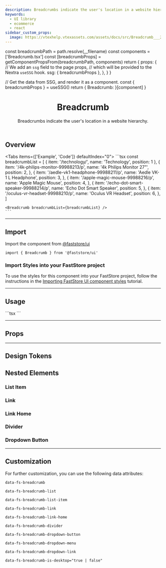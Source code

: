 ```yaml
---
description: Breadcrumbs indicate the user's location in a website hierarchy.
keywords:
  - UI library
  - ecommerce
  - react
sidebar_custom_props:
  image: https://vtexhelp.vtexassets.com/assets/docs/src/Breadcrumb___20a8572e919e1262c1405a5e80009e25.png
---
```




  const breadcrumbPath = path.resolve(__filename)
  const components = ['Breadcrumb.tsx']
  const [breadcrumbProps] = getComponentPropsFrom(breadcrumbPath, components)
  return {
    props: {
      // We add an `ssg` field to the page props,
      // which will be provided to the Nextra `useSSG` hook.
      ssg: {
        breadcrumbProps
      },
    },
  }
}

  // Get the data from SSG, and render it as a component.
  const { breadcrumbProps } = useSSG()
  return {
    Breadcrumb: <PropsSection propsList={breadcrumbProps} />
  }[component]
}

<header>

# Breadcrumb

Breadcrumbs indicate the user's location in a website hierarchy.

</header>

## Overview

<Tabs items={['Example', 'Code']} defaultIndex="0">
  <Tab>
    <OverviewSection>
      <Breadcrumb breadcrumbList={breadcrumbList} />
    </OverviewSection>
  </Tab>
  <Tab>
    ```tsx
    const breadcrumbList = [
      {
        item: '/technology/',
        name: 'Technology',
        position: 1
      },
      {
        item: '/4k-philips-monitor-99988213/p',
        name: '4k Philips Monitor 27”',
        position: 2,
      },
      {
        item: '/aedle-vk1-headphone-99988211/p',
        name: 'Aedle VK-1 L Headphone',
        position: 3,
      },
      {
        item: '/apple-magic-mouse-99988216/p',
        name: 'Apple Magic Mouse',
        position: 4,
      },
      {
        item: '/echo-dot-smart-speaker-99988214/p',
        name: 'Echo Dot Smart Speaker',
        position: 5,
      },
      {
        item: '/oculus-vr-headset-99988210/p',
        name: 'Oculus VR Headset',
        position: 6,
      },
    ]

    <Breadcrumb breadcrumbList={breadcrumbList} />
    ```

  </Tab>
</Tabs>

---

## Import

Import the component from [@faststore/ui](/../components)

```tsx
import { Breadcrumb } from '@faststore/ui'
```

### Import Styles into your FastStore project

To use the styles for this component into your FastStore 
project, follow the instructions in the [Importing FastStore UI component styles](/docs/customizing/components#importing-faststore-ui-component-styles) tutorial.

---

## Usage

<OverviewSection>
  <Breadcrumb breadcrumbList={breadcrumbList} />
</OverviewSection>
```tsx
<Breadcrumb breadcrumbList={breadcrumbList} />
```

---

## Props

<BreadcrumbPropsSection component="Breadcrumb" />

---

## Design Tokens

<TokenTable>
  <TokenRow token="--fs-breadcrumb-margin-left" value="var(--fs-spacing-0)" />
</TokenTable>

## Nested Elements

### List Item

<TokenTable>
  <TokenRow
    token="--fs-breadcrumb-list-item-padding"
    value="var(--fs-spacing-0)"
  />
  <TokenDivider />
  <TokenRow
    token="--fs-breadcrumb-list-item-last-text-color"
    value="var(--fs-color-text-light)"
    isColor
  />
  <TokenDivider />
  <TokenRow token="--fs-breadcrumb-list-item-max-width-mobile" value="30%" />
</TokenTable>

### Link

<TokenTable>
  <TokenRow
    token="--fs-breadcrumb-link-color-visited"
    value="var(--fs-color-link)"
    isColor
  />
</TokenTable>

### Link Home

<TokenTable>
  <TokenRow
    token="--fs-breadcrumb-link-home-padding"
    value="var(--fs-spacing-1)"
  />
  <TokenDivider />
  <TokenRow
    token="--fs-breadcrumb-link-home-border-radius"
    value="var(--fs-border-radius-circle)"
  />
  <TokenDivider />
  <TokenRow
    token="--fs-breadcrumb-link-home-hover-bkg-color"
    value="var(--fs-color-primary-bkg-light)"
    isColor
  />
  <TokenRow
    token="--fs-breadcrumb-link-home-color"
    value="var(--fs-color-text)"
    isColor
  />
</TokenTable>

### Divider

<TokenTable>
  <TokenRow
    token="--fs-breadcrumb-divider-height"
    value="var(--fs-spacing-3)"
  />
  <TokenRow
    token="--fs-breadcrumb-divider-margin"
    value="var(--fs-spacing-1)"
  />
  <TokenDivider />
  <TokenRow
    token="--fs-breadcrumb-divider-border-left-width"
    value="var(--fs-border-width)"
  />
  <TokenRow
    token="--fs-breadcrumb-divider-border-left-color"
    value="var(--fs-border-color-light)"
    isColor
  />
</TokenTable>

### Dropdown Button

<TokenTable>
  <TokenRow
    token="--fs-breadcrumb-dropdown-button-margin-left"
    value="var(--fs-breadcrumb-margin-left)"
  />
  <TokenDivider />
  <TokenRow
    token="--fs-breadcrumb-dropdown-button-color"
    value="var(--fs-color-link)"
    isColor
  />
  <TokenDivider />
  <TokenRow
    token="--fs-breadcrumb-dropdown-button-border-radius"
    value="var(--fs-spacing-0)"
  />
  <TokenDivider />
  <TokenRow
    token="--fs-breadcrumb-dropdown-button-transition-property"
    value="var(--fs-transition-property)"
  />
  <TokenRow
    token="--fs-breadcrumb-dropdown-button-transition-timing"
    value="var(--fs-transition-timing)"
  />
  <TokenRow
    token="--fs-breadcrumb-dropdown-button-transition-function"
    value="var(--fs-transition-function)"
  />
</TokenTable>

---

## Customization

For further customization, you can use the following data attributes:

`data-fs-breadcrumb`

`data-fs-breadcrumb-list`

`data-fs-breadcrumb-list-item`

`data-fs-breadcrumb-link`

`data-fs-breadcrumb-link-home`

`data-fs-breadcrumb-divider`

`data-fs-breadcrumb-dropdown-button`

`data-fs-breadcrumb-dropdown-menu`

`data-fs-breadcrumb-dropdown-link`

`data-fs-breadcrumb-is-desktop="true | false"`

